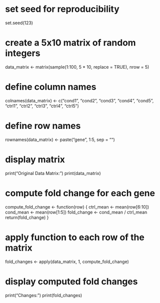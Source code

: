 # set seed for reproducibility
set.seed(123)

# create a 5x10 matrix of random integers
data_matrix <- matrix(sample(1:100, 5 * 10, replace = TRUE), nrow = 5)

# define column names
colnames(data_matrix) <- c("cond1", "cond2", "cond3", "cond4", "cond5", "ctrl1", "ctrl2", "ctrl3", "ctrl4", "ctrl5")

# define row names
rownames(data_matrix) <- paste("gene", 1:5, sep = "")

# display matrix
print("Original Data Matrix:")
print(data_matrix)

# compute fold change for each gene
compute_fold_change <- function(row) {
  ctrl_mean <- mean(row[6:10])
  cond_mean <- mean(row[1:5])
  fold_change <- cond_mean / ctrl_mean
  return(fold_change)
}

# apply function to each row of the matrix
fold_changes <- apply(data_matrix, 1, compute_fold_change)

# display computed fold changes
print("\nFold Changes:")
print(fold_changes)
